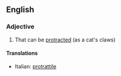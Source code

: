 ==English==

===Adjective===
{{en-adj}}

# That can be [[protract]]ed (as a cat's claws)

====Translations====
{{top}}
*Italian: [[protrattile]]
{{mid}}

{{bottom}}